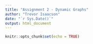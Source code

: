 ```yaml
---
title: "Assignment 2 - Dynamic Graphs"
author: "Trevor Isaacson"
date: "`r Sys.Date()`"
output: html_document
---
```


```r
knitr::opts_chunk$set(echo = TRUE)
```

